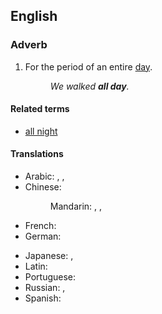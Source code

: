 ==English==

===Adverb===
{{en-adv|pos=[[all]] [[day]]|-}}

# For the period of an entire [[day]].
#: ''We walked '''all day'''.''

====Related terms====
* [[all night]]

====Translations====
{{trans-top|the entire day}}
* Arabic: {{t|ar|طول اليوم|tr=Tuul al-yawm|sc=Arab}},  {{t|ar|طول النهار|tr=Tuul al-nahaar|sc=Arab}},  {{t|ar|کل الیوم|tr=kull al-yawm|sc=Arab}}
* Chinese:
*: Mandarin: {{t|zh|終日|sc=Hani}},  {{t|zh|终日|tr=zhōngrì|sc=Hani}},  {{t|zh|全天|tr=quántiān|sc=Hani}}
* French: {{t|fr|toute la journée}}
* German: {{t|de|den ganzen Tag}}
{{trans-mid}}
* Japanese: {{t|ja|終日|tr=じゅうじつ, jūjitsu|sc=Jpan}},  {{t|ja|一日中|tr=いちにちじゅう, ichinichijū|sc=Jpan}}
* Latin: {{t+|la|diu|alt=diū}}
* Portuguese: {{t|pt|o dia todo}}
* Russian: {{t|ru|целый день|tr=célyj den'|sc=Cyrl}},  {{t|ru|весь день|tr=ves' den'|sc=Cyrl}}
* Spanish: {{t|es|todo el día}}
{{trans-bottom}}